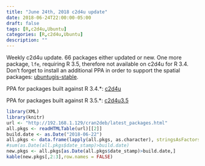 ```yaml
---
title: "June 24th, 2018 c2d4u update"
date: 2018-06-24T22:00:00-05:00
draft: false
tags: [R,c2d4u,Ubuntu]
categories: [R,c2d4u,Ubuntu]
description: ""
---
```


Weekly c2d4u update.  66 packages either updated or new.  One more package, `lfe`, requiring R 3.5, therefore not available on c2d4u for R 3.4.  Don't forget to install an additional PPA in order to support the spatial packages: [ubuntugis-stable](https://launchpad.net/~ubuntugis/+archive/ubuntu/ppa).

PPA for packages built against R 3.4.*: [c2d4u](https://launchpad.net/~marutter/+archive/ubuntu/c2d4u)

PPA for packages built against R 3.5.*: [c2d4u3.5](https://launchpad.net/~marutter/+archive/ubuntu/c2d4u3.5)


```r
library(XML)
library(knitr)
url <- "http://192.168.1.129/cran2deb/latest_packages.html"
all.pkgs <- readHTMLTable(url)[[2]]
build.date <- as.Date("2018-06-22")
all.pkgs <- data.frame(lapply(all.pkgs, as.character), stringsAsFactors=FALSE)
#sum(as.Date(all.pkgs$date_stamp)>build.date)
new.pkgs <- all.pkgs[as.Date(all.pkgs$date_stamp)>build.date,]
kable(new.pkgs[,2:3],row.names = FALSE)
```
